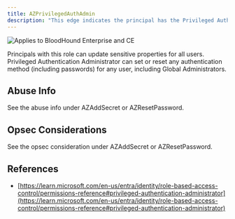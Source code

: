 ```yaml
---
title: AZPrivilegedAuthAdmin
description: "This edge indicates the principal has the Privileged Authentication Administrator role active against the target tenant."
---
```

<img noZoom src="/assets/enterprise-AND-community-edition-pill-tag.svg" alt="Applies to BloodHound Enterprise and CE"/>


 Principals with this role can update sensitive properties for all users. Privileged Authentication Administrator can set or reset any authentication method (including passwords) for any user, including Global Administrators.

## Abuse Info

See the abuse info under AZAddSecret or AZResetPassword.

## Opsec Considerations

See the opsec consideration under AZAddSecret or AZResetPassword.

## References

* [https://learn.microsoft.com/en-us/entra/identity/role-based-access-control/permissions-reference#privileged-authentication-administrator](https://learn.microsoft.com/en-us/entra/identity/role-based-access-control/permissions-reference#privileged-authentication-administrator)

